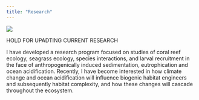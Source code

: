 ---
title: "Research"
---

![](docs/labsetup.jpg){fig-align="center"}

HOLD FOR UPADTING CURRENT RESEARCH

::: {#ppc}
I have developed a research program focused on studies of coral reef ecology, seagrass ecology, species interactions, and larval recruitment in the face of anthropogenically induced sedimentation, eutrophication and ocean acidification. Recently, I have become interested in how climate change and ocean acidification will influence biogenic habitat engineers and subsequently habitat complexity, and how these changes will cascade throughout the ecosystem.
:::
